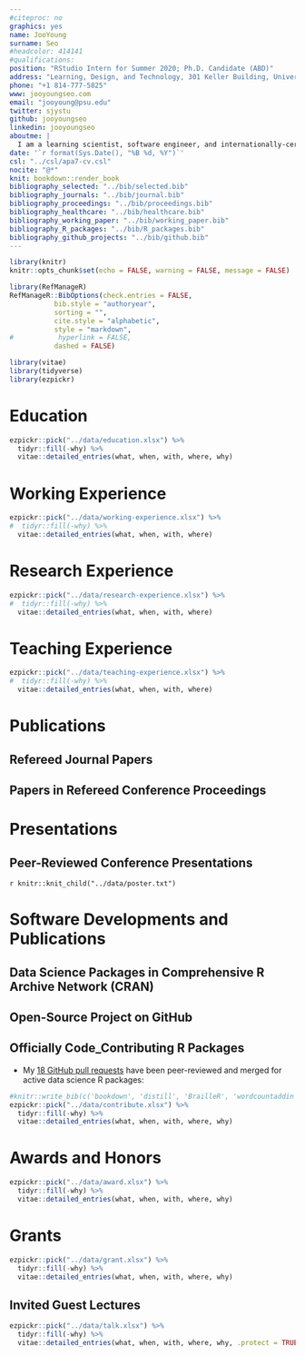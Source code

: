 ```yaml
---
#citeproc: no
graphics: yes
name: JooYoung
surname: Seo
#headcolor: 414141
#qualifications: 
position: "RStudio Intern for Summer 2020; Ph.D. Candidate (ABD)"
address: "Learning, Design, and Technology, 301 Keller Building, University Park, PA 16802, USA"
phone: "+1 814-777-5825"
www: jooyoungseo.com
email: "jooyoung@psu.edu"
twitter: sjystu
github: jooyoungseo
linkedin: jooyoungseo
aboutme: |
  I am a learning scientist, software engineer, and internationally-certified accessibility professional.
date: '`r format(Sys.Date(), "%B %d, %Y")`'
csl: "../csl/apa7-cv.csl"
nocite: "@*"
knit: bookdown::render_book
bibliography_selected: "../bib/selected.bib"
bibliography_journals: "../bib/journal.bib"
bibliography_proceedings: "../bib/proceedings.bib"
bibliography_healthcare: "../bib/healthcare.bib"
bibliography_working_paper: "../bib/working_paper.bib"
bibliography_R_packages: "../bib/R_packages.bib"
bibliography_github_projects: "../bib/github.bib"
---
```


```r
library(knitr)
knitr::opts_chunk$set(echo = FALSE, warning = FALSE, message = FALSE)

library(RefManageR)
RefManageR::BibOptions(check.entries = FALSE,
           bib.style = "authoryear",
           sorting = "",
           cite.style = "alphabetic",
           style = "markdown",
#           hyperlink = FALSE,
           dashed = FALSE)

library(vitae)
library(tidyverse)
library(ezpickr)
```

# Education

```r
ezpickr::pick("../data/education.xlsx") %>%
  tidyr::fill(-why) %>%
  vitae::detailed_entries(what, when, with, where, why)
```

# Working Experience

```r
ezpickr::pick("../data/working-experience.xlsx") %>%
#  tidyr::fill(-why) %>%
  vitae::detailed_entries(what, when, with, where)
```

# Research Experience

```r
ezpickr::pick("../data/research-experience.xlsx") %>%
#  tidyr::fill(-why) %>%
  vitae::detailed_entries(what, when, with, where)
```

# Teaching Experience

```r
ezpickr::pick("../data/teaching-experience.xlsx") %>%
#  tidyr::fill(-why) %>%
  vitae::detailed_entries(what, when, with, where)
```

# Publications

## Refereed Journal Papers

\begingroup
\setlength{\parindent}{-0.5in}
\setlength{\leftskip}{0.5in}

::: {#refs_journals}
:::
\endgroup

## Papers in Refereed Conference Proceedings

\begingroup
\setlength{\parindent}{-0.5in}
\setlength{\leftskip}{0.5in}

::: {#refs_proceedings}
:::
\endgroup

# Presentations

## Peer-Reviewed Conference Presentations

\begingroup
\setlength{\parindent}{-0.5in}
\setlength{\leftskip}{0.5in}

`r knitr::knit_child("../data/poster.txt")`

\endgroup

# Software Developments and Publications

## Data Science Packages in Comprehensive R Archive Network (CRAN)

<!-- ```{r R-package, echo = FALSE, cache = FALSE, eval = FALSE}
knitr::write_bib(c('ezpickr', 'mboxr', 'youtubecaption'), "../bib/R_packages.bib")
#R_package <- suppressMessages(RefManageR::ReadBib("../bib/R_packages.bib", check = FALSE))
#RefManageR:::print.BibEntry(R_package)
####vitae::bibliography_entries("../bib/R_packages.bib")
``` -->

\begingroup
\setlength{\parindent}{-0.5in}
\setlength{\leftskip}{0.5in}

::: {#refs_R_packages}
:::
\endgroup

## Open-Source Project on GitHub

<!-- ```{r github, echo = FALSE, cache = FALSE, eval=T}
#knitr::write_bib(c('tactileR', 'ezviewr', 'jladown', 'edmdown'), "../bib/github.bib")
#github <- suppressMessages(RefManageR::ReadBib("../bib/github.bib", check = FALSE))
#RefManageR:::print.BibEntry(github)
####vitae::bibliography_entries("../bib/github.bib")
``` -->

\begingroup
\setlength{\parindent}{-0.5in}
\setlength{\leftskip}{0.5in}

::: {#refs_github_projects}
:::
\endgroup

## Officially Code_Contributing R Packages

* My [18 GitHub pull requests](https://github.com/pulls?q=is%3Apr+author%3Ajooyoungseo+archived%3Afalse+is%3Aclosed) have been peer-reviewed and merged for active data science R packages:

```r
#knitr::write_bib(c('bookdown', 'distill', 'BrailleR', 'wordcountaddin'), "../bib/contribute.bib")
ezpickr::pick("../data/contribute.xlsx") %>%
  tidyr::fill(-why) %>%
  vitae::detailed_entries(what, when, with, where, why)
```

# Awards and Honors

```r
ezpickr::pick("../data/award.xlsx") %>%
  tidyr::fill(-why) %>%
  vitae::detailed_entries(what, when, with, where, why)
```

# Grants

```r
ezpickr::pick("../data/grant.xlsx") %>%
  tidyr::fill(-why) %>%
  vitae::detailed_entries(what, when, with, where, why)
```

## Invited Guest Lectures

```r
ezpickr::pick("../data/talk.xlsx") %>%
  tidyr::fill(-why) %>%
  vitae::detailed_entries(what, when, with, where, why, .protect = TRUE)
```
